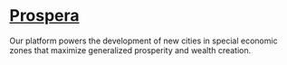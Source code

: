 # [Prospera](https://www.prospera.co/)


Our platform powers the development of new cities in special economic zones that maximize generalized prosperity and wealth creation.
